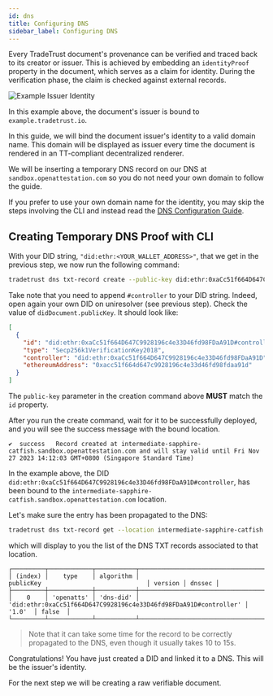 ```yaml
---
id: dns
title: Configuring DNS
sidebar_label: Configuring DNS
---
```



<Flow />

Every TradeTrust document's provenance can be verified and traced back to its creator or issuer. This is achieved by embedding an
`identityProof` property in the document, which serves as a claim for identity. During the verification phase, the claim is checked against external records.

![Example Issuer Identity](/docs/tutorial/verifiable-documents/ethereum/dns-proof/example.png)

In this example above, the document's issuer is bound to `example.tradetrust.io`.

In this guide, we will bind the document issuer's identity to a valid domain name. This domain will be displayed as issuer every time the document is rendered in an TT-compliant decentralized renderer.

We will be inserting a temporary DNS record on our DNS at `sandbox.openattestation.com` so you do not need your own domain to follow the guide.

If you prefer to use your own domain name for the identity, you may skip the steps involving the CLI and instead read the [DNS Configuration Guide](/docs/topics/introduction/issuer-method-dns-did#hands-on-creating-a-dns-did--did).

## Creating Temporary DNS Proof with CLI

With your DID string, `"did:ethr:<YOUR_WALLET_ADDRESS>"`, that we get in the previous step, we now run the following command:

```bash
tradetrust dns txt-record create --public-key did:ethr:0xaCc51f664D647C9928196c4e33D46fd98FDaA91D#controller
```

Take note that you need to append `#controller` to your DID string. Indeed, open again your own DID on uniresolver (see previous step). Check the value of `didDocument.publicKey`. It should look like:

```json
[
  {
    "id": "did:ethr:0xaCc51f664D647C9928196c4e33D46fd98FDaA91D#controller",
    "type": "Secp256k1VerificationKey2018",
    "controller": "did:ethr:0xaCc51f664D647C9928196c4e33D46fd98FDaA91D",
    "ethereumAddress": "0xacc51f664d647c9928196c4e33d46fd98fdaa91d"
  }
]
```

The `public-key` parameter in the creation command above **MUST** match the `id` property.

After you run the create command, wait for it to be successfully deployed, and you will see the success message with the bound location.

```text
✔  success   Record created at intermediate-sapphire-catfish.sandbox.openattestation.com and will stay valid until Fri Nov 27 2023 14:12:03 GMT+0800 (Singapore Standard Time)
```

In the example above, the DID `did:ethr:0xaCc51f664D647C9928196c4e33D46fd98FDaA91D#controller`, has been bound to the `intermediate-sapphire-catfish.sandbox.openattestation.com` location.

Let's make sure the entry has been propagated to the DNS:

```bash
tradetrust dns txt-record get --location intermediate-sapphire-catfish.sandbox.openattestation.com
```

which will display to you the list of the DNS TXT records associated to that location.

```text
┌─────────┬────────────┬───────────┬──────────────────────────────────────────────────────────────────┬─────────┬────────┐
│ (index) │    type    │ algorithm │                            publicKey                             │ version │ dnssec │
├─────────┼────────────┼───────────┼──────────────────────────────────────────────────────────────────┼─────────┼────────┤
│    0    │ 'openatts' │ 'dns-did' │ 'did:ethr:0xaCc51f664D647C9928196c4e33D46fd98FDaA91D#controller' │  '1.0'  │ false  │
└─────────┴────────────┴───────────┴──────────────────────────────────────────────────────────────────┴─────────┴────────┘

```

> Note that it can take some time for the record to be correctly propagated to the DNS, even though it usually takes 10 to 15s.

Congratulations! You have just created a DID and linked it to a DNS. This will be the issuer's identity.

For the next step we will be creating a raw verifiable document.
